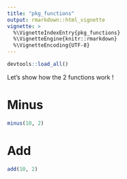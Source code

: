 ```yaml
---
title: "pkg_functions"
output: rmarkdown::html_vignette
vignette: >
  %\VignetteIndexEntry{pkg_functions}
  %\VignetteEngine{knitr::rmarkdown}
  %\VignetteEncoding{UTF-8}
---
```


```r
devtools::load_all()
```


Let's show how the 2 functions work !  

# Minus

```r
minus(10, 2)
```

# Add

```r
add(10, 2)
```

